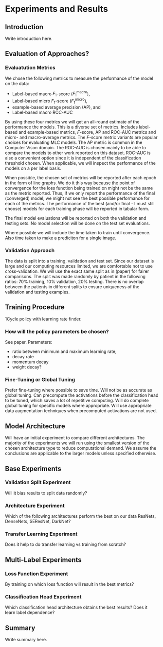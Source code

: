 # Experiments and Results \label{chp:results}

\chapterprecishere{"For us, the most important part of rigor is better empiricism, not more mathematical theories."\par\raggedleft--- \textup{Ali Rahimi and Ben Recht}, NIPS 2017}

## Introduction

Write introduction here.


## Evaluation of Approaches?

### Evaluatution Metrics

We chose the following metrics to measure the performance of the model on the data:

- Label-based macro $F_{1}$-score ($F_{1}^{\text{macro}}$),
- Label-based micro $F_{1}$-score ($F_{1}^{\text{micro}}$),
- example-based average precision (AP), and 
- Label-based macro ROC-AUC

By using these four metrics we will get an all-round estimate of the performance the models.
This is a diverse set of metrics.
Includes label-based and example-based metrics, $F$-score, AP and ROC-AUC metrics and micro- and macro-average metrics.
The $F$-score metric variants are popular choices for evaluating MLC models.
The AP metric is common in the Computer Vison domain.
The ROC-AUC is chosen mainly to be able to compare the models to other work reported on this dataset.
ROC-AUC is also a convenient option since it is independent of the classification threshold chosen.
When applicable, we will inspect the performance of the models on a per label basis. 

When possible, the chosen set of metrics will be reported after each epoch in the form of line graphs.
We do it this way because the point of convergence for the loss function being trained on might not be the same as the metric reported.
Thus, if we only report the performance of the final (converged) model, we might not see the best possible performance for each of the metrics.
The performance of the best (and/or final - I must still choose) models for each training phase will be reported in tabular form.

The final model evaluations will be reported on both the validation and testing sets. 
No model selection will be done on the test set evaluations.

Where possible we will include the time taken to train until convergence. 
Also time taken to make a prediciton for a single image.


### Validation Approach

The data is split into a training, validation and test set.
Since our dataset is large and our computing resources limited, we are comfortable not to use cross-validation. 
We will use the exact same split as in (paper) for fairer comparisons.
The split was made randomly by patient in the following ratios: 70% training, 10% validation, 20% testing.
There is no overlap between the patients in different splits to ensure uniqueness of the validation and testing examples.


## Training Procedure

1Cycle policy with learning rate finder.


### How will the policy parameters be chosen? 

See paper. 
Parameters: 

- ratio between minimum and maximum learning rate, 
- decay rate
- momentum decay
- weight decay?


### Fine-Tuning or Global Tuning

Prefer fine-tuning where possible to save time.
Will not be as accurate as global tuning.
Can precompute the activations before the classification head to be tuned, which saves a lot of repetitive computing.
Will do complete global tuning for specific models where appropriate.
Will use appropriate data augmentation techniques when precomputed activations are not used.


## Model Architecture

Will have an initial experiment to compare different architectures.
The majority of the experiments we will run using the smallest version of the chosen architecture type to reduce computational demand.
We assume the conclusions are applicable to the larger models unless specified otherwise.


## Base Experiments

### Validation Split Experiment

Will it bias results to split data randomly?


### Architecture Experiment

Which of the following architectures perform the best on our data ResNets, DenseNets, SEResNet, DarkNet?


### Transfer Learning Experiment

Does it help to do transfer learning vs training from scratch?


## Multi-Label Experiments

### Loss Function Experiment

By training on which loss function will result in the best metrics?


### Classification Head Experiment

Which classification head architecture obtains the best results?
Does it learn label dependence?





## Summary

Write summary here.









